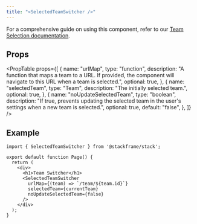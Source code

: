 ```yaml
---
title: "<SelectedTeamSwitcher />"
---
```


<TeamSwitcherDemo />

For a comprehensive guide on using this component, refer to our [Team Selection documentation](../concepts/team-selection.mdx).

## Props
 
<PropTable 
  props={[
    {
      name: "urlMap",
      type: "function",
      description: "A function that maps a team to a URL. If provided, the component will navigate to this URL when a team is selected.",
      optional: true,
    },
    {
      name: "selectedTeam",
      type: "Team",
      description: "The initially selected team.",
      optional: true,
    },
    {
      name: "noUpdateSelectedTeam",
      type: "boolean",
      description: "If true, prevents updating the selected team in the user's settings when a new team is selected.",
      optional: true,
      default: "false",
    },
  ]}
/>


## Example

```tsx
import { SelectedTeamSwitcher } from '@stackframe/stack';

export default function Page() {
  return (
    <div>
      <h1>Team Switcher</h1>
      <SelectedTeamSwitcher
        urlMap={(team) => `/team/${team.id}`}
        selectedTeam={currentTeam}
        noUpdateSelectedTeam={false}
      />
    </div>
  );
}
```
